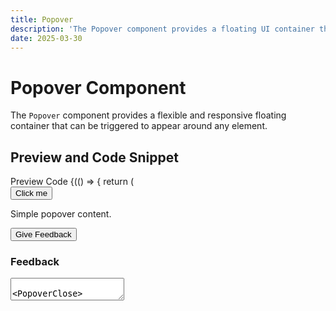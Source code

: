 ```yaml
---
title: Popover
description: 'The Popover component provides a floating UI container that can be triggered by clicking or hovering over elements. It supports smart positioning, click-outside detection, and customizable content.'
date: 2025-03-30
---
```


# Popover Component

The `Popover` component provides a flexible and responsive floating container that can be triggered to appear around any element.

## Preview and Code Snippet

<Tabs defaultValue="preview" size="sm" className="w-full">
  <TabsList className="grid w-full md:w-[30%] grid-cols-2">
    <Tab value="preview">Preview</Tab>
    <Tab value="code">Code</Tab>
  </TabsList>
  <TabsContent value="preview">
    <Preview>
      {(() => {
        return (
          <div className="flex flex-row gap-10 p-10 items-center justify-center">
            <Popover>
              <PopoverTrigger>
                <Button variant={'primary'}>Click me</Button>
              </PopoverTrigger>
              <PopoverContent className="p-4 w-64">
                <p>Simple popover content.</p>
              </PopoverContent>
            </Popover>
            <Popover>
              <PopoverTrigger>
                <Button variant={'outline'}>Give Feedback</Button>
              </PopoverTrigger>
              <PopoverContent className="w-64 p-4">
                <h3 className="text-lg font-medium mb-3">Feedback</h3>
                <textarea className="w-full p-2 border rounded-md mb-3" placeholder="Your feedback..." rows={3} />
                <PopoverClose>
                    <Button>Submit</Button>
                </PopoverClose>
              </PopoverContent>
            </Popover>
          </div>
        );
      })()}
    </Preview>
  </TabsContent>
  <TabsContent value="code">

```tsx
import {
  Popover,
  PopoverTrigger,
  PopoverContent,
  PopoverClose,
} from '@/components/popover';

export default function Example() {
  return (
    <div className="flex gap-6">
      <Popover>
        <PopoverTrigger>
          <button className="px-4 py-2 bg-gray-200 rounded-md hover:bg-gray-300">
            Click me
          </button>
        </PopoverTrigger>
        <PopoverContent className="p-4 w-64">
          <p>Simple popover content.</p>
        </PopoverContent>
      </Popover>
      <Popover>
        <PopoverTrigger>
          <button className="px-4 py-2 bg-blue-500 text-white rounded-md hover:bg-blue-600">
            Give Feedback
          </button>
        </PopoverTrigger>
        <PopoverContent className="w-64 p-4">
          <h3 className="text-lg font-medium mb-3">Feedback</h3>
          <textarea
            className="w-full p-2 border rounded-md mb-3"
            placeholder="Your feedback..."
            rows={3}
          />
          <PopoverClose>
            <Button>Submit</Button>
          </PopoverClose>
        </PopoverContent>
      </Popover>
    </div>
  );
}
```

  </TabsContent>
</Tabs>

## Features

- **Smart Positioning**: Automatically adjusts to available space.
- **Click Outside Detection**: Closes when clicking outside the popover.
- **Responsive**: Adapts to different screen sizes.
- **Customizable**: Accepts any content inside.

## Props

### `Popover`

| Prop           | Type                      | Default     | Description                                 |
| -------------- | ------------------------- | ----------- | ------------------------------------------- |
| `open`         | `boolean`                 | `false`     | Controls whether the popover is open.       |
| `onOpenChange` | `(open: boolean) => void` | `undefined` | Callback fired when the open state changes. |

### `PopoverContent`

| Prop         | Type                                 | Default      | Description                                           |
| ------------ | ------------------------------------ | ------------ | ----------------------------------------------------- | 
| `side`       | `"top" \| "bottom" \|"left"\| "right"`| `"bottom"`   | Determines the preferred position of the popover. |
| `align`      | `"start"\|"center"\|"end"`         | `"center"`   | Controls the alignment of the popover relative to the trigger. |
| `sideOffset` | `number`                             | `4`          | Sets the spacing between the popover and the trigger. |

## Usage

```tsx
<Popover>
  <PopoverTrigger>
    <button>Click me</button>
  </PopoverTrigger>
  <PopoverContent>
    <p>Popover content here.</p>
  </PopoverContent>
</Popover>
```

### With Close Button

```tsx
<Popover>
  <PopoverTrigger>
    <button>Open</button>
  </PopoverTrigger>
  <PopoverContent>
    <p>Some content.</p>
    <PopoverClose>
      <button>Close</button>
    </PopoverClose>
  </PopoverContent>
</Popover>
```
